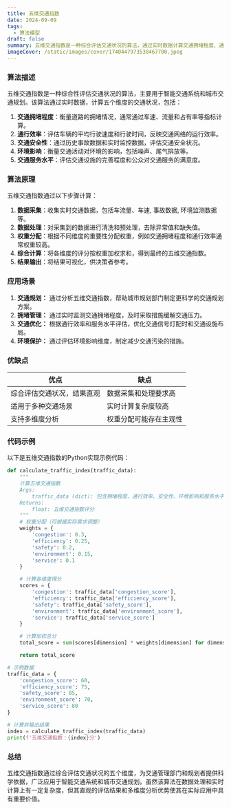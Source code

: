 ```yaml
---
title: 五维交通指数
date: 2024-09-09
tags:
  - 算法模型
draft: false
summary: 五维交通指数是一种综合评估交通状况的算法，通过实时数据计算交通拥堵程度、通行效率、交通安全性、环境影响和交通服务水平，广泛应用于智能交通系统和城市交通规划。
imageCover: /static/images/cover/1740447973538467700.jpeg
---
```


### 算法描述

五维交通指数是一种综合性评估交通状况的算法，主要用于智能交通系统和城市交通规划。该算法通过实时数据，计算五个维度的交通状况，包括：

1. **交通拥堵程度**：衡量道路的拥堵情况，通常通过车速、流量和占有率等指标计算。
2. **通行效率**：评估车辆的平均行驶速度和行驶时间，反映交通网络的运行效率。
3. **交通安全性**：通过历史事故数据和实时监控数据，评估交通安全状况。
4. **环境影响**：衡量交通活动对环境的影响，包括噪声、尾气排放等。
5. **交通服务水平**：评估交通设施的完善程度和公众对交通服务的满意度。

### 算法原理

五维交通指数通过以下步骤计算：

1. **数据采集**：收集实时交通数据，包括车流量、车速, 事故数据, 环境监测数据等。
2. **数据处理**：对采集到的数据进行清洗和预处理，去除异常值和缺失值。
3. **权重分配**：根据不同维度的重要性分配权重，例如交通拥堵程度和通行效率通常权重较高。
4. **综合计算**：将各维度的评分按权重加权求和，得到最终的五维交通指数。
5. **结果输出**：将结果可视化，供决策者参考。

### 应用场景

1. **交通规划：** 通过分析五维交通指数，帮助城市规划部门制定更科学的交通规划方案。
2. **拥堵管理：** 通过实时监测交通拥堵程度，及时采取措施缓解交通压力。
3. **交通优化：** 根据通行效率和服务水平评估，优化交通信号灯配时和交通设施布局。
4. **环境保护：** 通过评估环境影响维度，制定减少交通污染的措施。

### 优缺点

| 优点                       | 缺点                   |
| -------------------------- | ---------------------- |
| 综合评估交通状况，结果直观 | 数据采集和处理要求高   |
| 适用于多种交通场景         | 实时计算复杂度较高     |
| 支持多维度分析             | 权重分配可能存在主观性 |

### 代码示例

以下是五维交通指数的Python实现示例代码：

```python
def calculate_traffic_index(traffic_data):
    """
    计算五维交通指数
    Args:
        traffic_data (dict): 包含拥堵程度、通行效率、安全性、环境影响和服务水平的数据
    Returns:
        float: 五维交通指数评分
    """
    # 权重分配（可根据实际需求调整）
    weights = {
        'congestion': 0.3,
        'efficiency': 0.25,
        'safety': 0.2,
        'environment': 0.15,
        'service': 0.1
    }

    # 计算各维度得分
    scores = {
        'congestion': traffic_data['congestion_score'],
        'efficiency': traffic_data['efficiency_score'],
        'safety': traffic_data['safety_score'],
        'environment': traffic_data['environment_score'],
        'service': traffic_data['service_score']
    }

    # 计算加权总分
    total_score = sum(scores[dimension] * weights[dimension] for dimension in scores)

    return total_score

# 示例数据
traffic_data = {
    'congestion_score': 60,
    'efficiency_score': 75,
    'safety_score': 85,
    'environment_score': 70,
    'service_score': 80
}

# 计算并输出结果
index = calculate_traffic_index(traffic_data)
print(f'五维交通指数：{index}分')
```

### 总结

五维交通指数通过综合评估交通状况的五个维度，为交通管理部门和规划者提供科学依据，广泛应用于智能交通系统和城市交通规划。虽然该算法在数据处理和实时计算上有一定复杂度，但其直观的评估结果和多维度分析优势使其在实际应用中具有重要价值。
